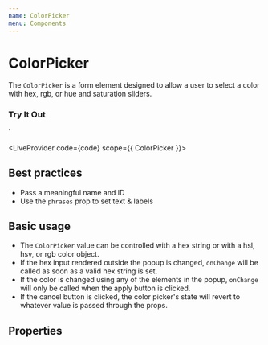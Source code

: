 ```yaml
---
name: ColorPicker
menu: Components
---
```



# ColorPicker

The `ColorPicker` is a form element designed to allow a user to select a color with hex, rgb, or hue and saturation sliders.

### Try It Out

  <ColorPicker id="my-picker" name="color" />
`

<LiveProvider code={code} scope={{ ColorPicker }}>
  <LiveEditor style={livePreviewStyle} />
  <LiveError />
  <LivePreview />
</LiveProvider>

## Best practices

- Pass a meaningful name and ID
- Use the `phrases` prop to set text & labels

## Basic usage

- The `ColorPicker` value can be controlled with a hex string or with a hsl, hsv, or rgb color object.
- If the hex input rendered outside the popup is changed, `onChange` will be called as soon as a valid hex string is set.
- If the color is changed using any of the elements in the popup, `onChange` will only be called when the apply button is clicked.
- If the cancel button is clicked, the color picker's state will revert to whatever value is passed through the props.

## Properties

<PropsTable of={ColorPicker} />

